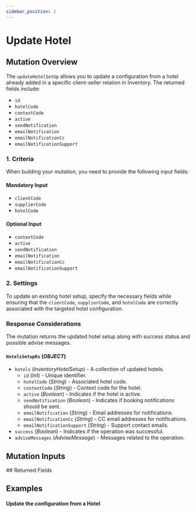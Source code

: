 ```yaml
---
sidebar_position: 2
---
```



# Update Hotel

## Mutation Overview

The `updateHotelSetUp` allows you to update a configuration from a hotel already added in a specific client-seller relation in Inventory. The returned fields include:

* `id`
* `hotelCode`
* `contextCode`
* `active`
* `sendNotification`
* `emailNotification`
* `emailNotificationCc`
* `emailNotificationSupport`

### 1. Criteria

When building your mutation, you need to provide the following input fields:

#### Mandatory Input
* `clientCode`
* `supplierCode`
* `hotelCode`

#### Optional Input
* `contextCode`
* `active`
* `sendNotification`
* `emailNotification`
* `emailNotificationCc`
* `emailNotificationSupport`

### 2. Settings

To update an existing hotel setup, specify the necessary fields while ensuring that the `clientCode`, `supplierCode`, and `hotelCode` are correctly associated with the targeted hotel configuration.

### Response Considerations

The mutation returns the updated hotel setup along with success status and possible advise messages.

#### `HotelsSetupRs` (*OBJECT*)
* `hotels` (*InventoryHotelSetup*) - A collection of updated hotels.
    * `id` (*Int*) - Unique identifier.
    * `hotelCode` (*String*) - Associated hotel code.
    * `contextCode` (*String*) - Context code for the hotel.
    * `active` (*Boolean*) - Indicates if the hotel is active.
    * `sendNotification` (*Boolean*) - Indicates if booking notifications should be sent.
    * `emailNotification` (*String*) - Email addresses for notifications.
    * `emailNotificationCc` (*String*) - CC email addresses for notifications.
    * `emailNotificationSupport` (*String*) - Support contact emails.
* `success` (*Boolean*) - Indicates if the operation was successful.
* `adviseMessages` (*AdviseMessage*) - Messages related to the operation.


## Mutation Inputs

<InventoryHotelsSetupUpdateInput />
## Returned Fields

<HotelsSetupRs />


## Examples

#### Update the configuration from a Hotel

<GraphqlSample query={updateHotelSetUpMutation} variables={updateHotelSetUpVariables} />